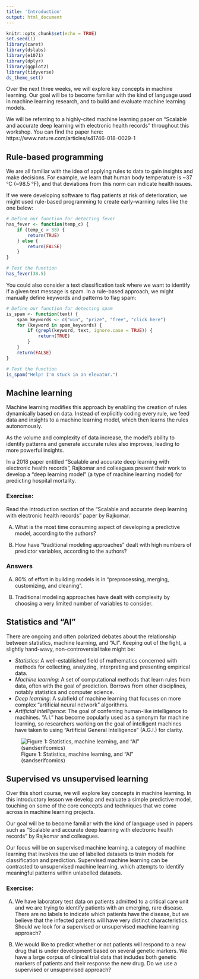 ```yaml
---
title: 'Introduction'
output: html_document
---
```


```r
knitr::opts_chunk$set(echo = TRUE)
set.seed(1)
library(caret)
library(dslabs)
library(e1071)
library(dplyr)
library(ggplot2)
library(tidyverse)
ds_theme_set()
```

Over the next three weeks, we will explore key concepts in machine learning. Our goal will be to become familiar with the kind of language used in machine learning research, and to build and evaluate machine learning models.

We will be referring to a highly-cited machine learning paper on “Scalable and accurate deep learning with electronic health records” throughout this workshop. You can find the paper here: https://www.nature.com/articles/s41746-018-0029-1

## Rule-based programming

We are all familiar with the idea of applying rules to data to gain insights and make decisions. For example, we learn that human body temperature is ~37 °C (~98.5 °F), and that deviations from this norm can indicate health issues.

If we were developing software to flag patients at risk of deterioration, we might used rule-based programming to create early-warning rules like the one below:

```r
# Define our function for detecting fever
has_fever <- function(temp_c) {
    if (temp_c > 38) {
        return(TRUE)
    } else {
        return(FALSE)
    }
}

# Test the function
has_fever(38.5)
```

You could also consider a text classification task where we want to identify if a given text message is spam. In a rule-based approach, we might manually define keywords and patterns to flag spam:

```r
# Define our function for detecting spam
is_spam <- function(text) {
    spam_keywords <- c("win", "prize", "free", "click here")
    for (keyword in spam_keywords) {
        if (grepl(keyword, text, ignore.case = TRUE)) {
            return(TRUE)
        }
    }
    return(FALSE)
}

# Test the function
is_spam("Help! I'm stuck in an elevator.")
```

## Machine learning

Machine learning modifies this approach by enabling the creation of rules dynamically based on data. Instead of explicitly coding every rule, we feed data and insights to a machine learning model, which then learns the rules autonomously.

As the volume and complexity of data increase, the model's ability to identify patterns and generate accurate rules also improves, leading to more powerful insights.

In a 2018 paper entitled “Scalable and accurate deep learning with electronic health records”, Rajkomar and colleagues present their work to develop a “deep learning model” (a type of machine learning model) for predicting hospital mortality.

### Exercise:

Read the introduction section of the “Scalable and accurate deep learning with electronic health records” paper by Rajkomar.

A) What is the most time consuming aspect of developing a predictive model, according to the authors?

B) How have “traditional modeling approaches" dealt with high numbers of predictor variables, according to the authors?

### Answers

A) 80% of effort in building models is in “preprocessing, merging, customizing, and cleaning”.

B) Traditional modeling approaches have dealt with complexity by choosing a very limited number of variables to consider.

## Statistics and “AI”

There are ongoing and often polarized debates about the relationship between statistics, machine learning, and “A.I”. Keeping out of the fight, a slightly hand-wavy, non-controversial take might be:

- *Statistics*: A well-established field of mathematics concerned with methods for collecting, analyzing, interpreting and presenting empirical data.
- *Machine learning*: A set of computational methods that learn rules from data, often with the goal of prediction. Borrows from other disciplines, notably statistics and computer science.
- *Deep learning*: A subfield of machine learning that focuses on more complex “artificial neural network” algorithms.
- *Artificial intelligence*: The goal of conferring human-like intelligence to machines. “A.I.” has become popularly used as a synonym for machine learning, so researchers working on the goal of intelligent machines have taken to using “Artificial General Intelligence” (A.G.I.) for clarity.

![Figure 1: Statistics, machine learning, and “AI” (sandserifcomics)](./images/ai.jpg)

## Supervised vs unsupervised learning

Over this short course, we will explore key concepts in machine learning. In this introductory lesson we develop and evaluate a simple predictive model, touching on some of the core concepts and techniques that we come across in machine learning projects.

Our goal will be to become familiar with the kind of language used in papers such as “Scalable and accurate deep learning with electronic health records” by Rajkomar and colleagues.

Our focus will be on supervised machine learning, a category of machine learning that involves the use of labelled datasets to train models for classification and prediction. Supervised machine learning can be contrasted to unsupervised machine learning, which attempts to identify meaningful patterns within unlabelled datasets.

### Exercise:

A) We have laboratory test data on patients admitted to a critical care unit and we are trying to identify patients with an emerging, rare disease. There are no labels to indicate which patients have the disease, but we believe that the infected patients will have very distinct characteristics. Should we look for a supervised or unsupervised machine learning approach?

B) We would like to predict whether or not patients will respond to a new drug that is under development based on several genetic markers. We have a large corpus of clinical trial data that includes both genetic markers of patients and their response the new drug. Do we use a supervised or unsupervised approach?


